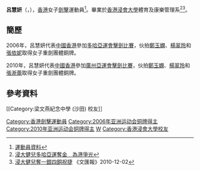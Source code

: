{{noteTA|G1=Sports}}
{{Infobox sportsperson
| headercolor    = #778899
| name           = 呂慧妍
| image          = 
| imagesize      =
| caption        =
| birthname      =
| fullname       =
| nickname       =
| nationality    = 
| residence      =
| birth_date      = {{birth_date_and_age|1983|12|22}}<ref name="广州亚运">[http://www.gz2010.cn/info/CHN/ZB/ZBB101A_FE@@@@@@@@@@@@@@@CHN_number=215821.htm 2010年广州亚运会官方网站 击剑 - 吕慧妍 - 简历]</ref>
| birth_place     = {{BHKG}}
| height         = 
| weight         = 
| website        = 
| country        = {{HKG}}
| sport          = 女子[[擊劍|擊劍]] - [[重劍|重劍]]
| collegeteam    =
| club           =
| team           =
| turnedpro      =
| coach          = 
| retired        =
| coaching       =
| worlds         =
| regionals      =
| nationals      =
| olympics       =
| paralympics    =
| highestranking =
| pb             =
| medaltemplates = 
{{MedalSport | 女子[[劍擊|劍擊]]}}
{{MedalCountry|{{HKG}}}}
{{MedalCompetition | [[亞洲運動會|亞洲運動會]]}}
{{MedalBronze | [[2006年亞洲運動會|2006 多哈]] | [[2006年亞洲運動會擊劍比賽|女子重劍團體]]}}
{{MedalBronze | [[2010年亞洲運動會|2010 廣州]] | [[2010年亞洲運動會擊劍比賽|女子重劍團體]]}}
| show-medals    = yes
}}
'''呂慧妍'''（'''{{lang|en|LUI Sabrina}}'''，{{bd|1983年|12月22日|catIdx=L呂}}），[[香港|香港]]女子[[劍擊|劍擊]]運動員<ref>[http://2010gz.hkolympic.org/profile/lui%20sabrina.pdf 運動員資料]{{dead link|date=2017年12月 |bot=InternetArchiveBot |fix-attempted=yes }}</ref>。畢業於[[香港浸會大學|香港浸會大學]]體育及康樂管理系<ref>[http://buoac.hkbu.edu.hk/hkbu/html/whatshot/newsdetail.jsp?id=630 浸大健兒多哈亞運奪金　為港爭光]{{dead link|date=2017年12月 |bot=InternetArchiveBot |fix-attempted=yes }}</ref><ref>[http://paper.wenweipo.com/2010/12/02/SP1012020007.htm 浸大健兒奪一銀四銅祝捷] {{Wayback|url=http://paper.wenweipo.com/2010/12/02/SP1012020007.htm |date=20101218093622 }}《文匯報》2010-12-02</ref>。

==簡歷==
2006年，呂慧妍代表[[2006年亞洲運動會中國香港代表團|中國香港]]參加[[多哈|多哈]][[2006年亞洲運動會|亞運會]][[2006年亞洲運動會擊劍比賽|擊劍比賽]]，伙拍[[鄭玉嫻|鄭玉嫻]]、[[楊翠玲|楊翠玲]]和[[張依妮|張依妮]]取得女子重劍團體銅牌。

2010年，呂慧妍代表[[2010年亞洲運動會中國香港代表團|中國香港]]參加[[廣州|廣州]][[2010年亞洲運動會|亞運會]][[2010年亞洲運動會擊劍比賽|擊劍比賽]]，伙拍[[鄭玉嫻|鄭玉嫻]]、[[楊翠玲|楊翠玲]]和[[張淅蕾|張淅蕾]]取得女子重劍團體銅牌。

==參考資料==
{{Reflist}}

{{DEFAULTSORT:LUI Sabrina}}
[[Category:香港劍擊運動員|Category:香港劍擊運動員]]
[[Category:2006年亚洲运动会铜牌得主|Category:2006年亚洲运动会铜牌得主]]
[[Category:2010年亚洲运动会铜牌得主|Category:2010年亚洲运动会铜牌得主]]
[[Category:呂姓|W]]
[[Category:香港浸會大學校友|Category:香港浸會大學校友]]
[[Category:梁文燕紀念中學 (沙田) 校友]］